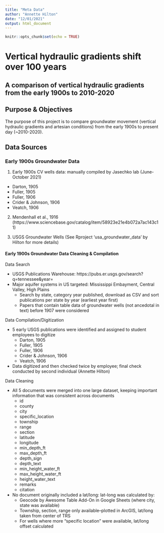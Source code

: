 ```yaml
---
title: "Meta Data"
author: "Annette Hilton"
date: "12/01/2021"
output: html_document
---
```


```r
knitr::opts_chunk$set(echo = TRUE)
```

# Vertical hydraulic gradients shift over 100 years
## A comparison of vertical hydraulic gradients from the early 1900s to 2010-2020 


## Purpose & Objectives 

The purpose of this project is to compare groundwater movement (vertical hydraulic gradients and artesian conditions) from the early 1900s to present day (~2010-2020). 


## Data Sources 

### Early 1900s Groundwater Data 

1) Early 1900s CV wells data: manually compiled by Jasechko lab (June-October 2021) 
  - Darton, 1905
  - Fuller, 1905
  - Fuller, 1906
  - Crider & Johnson, 1906
  - Veatch, 1906 
  
2) Mendenhall et al., 1916 (https://www.sciencebase.gov/catalog/item/58923e21e4b072a7ac143c11)

3) USGS Groundwater Wells (See Rproject 'usa_groundwater_data' by Hilton for more details)


#### Early 1900s Groundwater Data Cleaning & Compilation 

Data Search

- USGS Publications Warehouse: https://pubs.er.usgs.gov/search?q=tennessee&year=
- Major aquifer systems in US targeted: Mississippi Embayment, Central Valley, High Plains 
  - Search by state, category year published, download as CSV and sort publications per state by year (earliest year first) 
  - Papers that contain table data of groundwater wells (not ancedotal in text) before 1907 were considered 

Data Compilation/Digitization 

- 5 early USGS publications were identified and assigned to student employees to digitize 
  - Darton, 1905
  - Fuller, 1905
  - Fuller, 1906
  - Crider & Johnson, 1906
  - Veatch, 1906 
- Data digitized and then checked twice by employee; final check conducted by second individual (Annette Hilton) 

Data Cleaning 

- All 5 documents were merged into one large dataset, keeping important information that was consistent across documents 
  - id 
  - county 
  - city 
  - specific_location 
  - township
  - range
  - section
  - latitude
  - longitude 
  - min_depth_ft 
  - max_depth_ft 
  - depth_sign 
  - depth_text 
  - min_height_water_ft
  - max_height_water_ft
  - height_water_text
  - remarks 
  - citation 
  
- No document originally included a lat/long: lat-long was calculated by: 
  - Geocode by Awesome Table Add-On in Google Sheets (where city, state was available)
  - Township, section, range only available--plotted in ArcGIS, lat/long taken from center of TRS
  - For wells where more "specific location" were available, lat/long offset calculated 